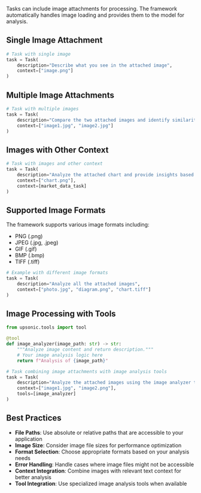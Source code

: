 
Tasks can include image attachments for processing. The framework automatically handles image loading and provides them to the model for analysis.

## Single Image Attachment

```python
# Task with single image
task = Task(
    description="Describe what you see in the attached image",
    context=["image.png"]
)
```

## Multiple Image Attachments

```python
# Task with multiple images
task = Task(
    description="Compare the two attached images and identify similarities and differences",
    context=["image1.jpg", "image2.jpg"]
)
```

## Images with Other Context

```python
# Task with images and other context
task = Task(
    description="Analyze the attached chart and provide insights based on the market data",
    context=["chart.png"],
    context=[market_data_task]
)
```

## Supported Image Formats

The framework supports various image formats including:

- PNG (.png)
- JPEG (.jpg, .jpeg)
- GIF (.gif)
- BMP (.bmp)
- TIFF (.tiff)

```python
# Example with different image formats
task = Task(
    description="Analyze all the attached images",
    context=["photo.jpg", "diagram.png", "chart.tiff"]
)
```

## Image Processing with Tools

```python
from upsonic.tools import tool

@tool
def image_analyzer(image_path: str) -> str:
    """Analyze image content and return description."""
    # Your image analysis logic here
    return f"Analysis of {image_path}"

# Task combining image attachments with image analysis tools
task = Task(
    description="Analyze the attached images using the image analyzer tool",
    context=["image1.jpg", "image2.png"],
    tools=[image_analyzer]
)
```

## Best Practices

- **File Paths**: Use absolute or relative paths that are accessible to your application
- **Image Size**: Consider image file sizes for performance optimization
- **Format Selection**: Choose appropriate formats based on your analysis needs
- **Error Handling**: Handle cases where image files might not be accessible
- **Context Integration**: Combine images with relevant text context for better analysis
- **Tool Integration**: Use specialized image analysis tools when available

